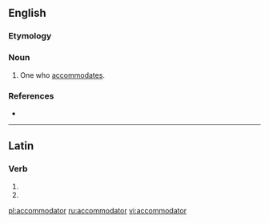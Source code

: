 ==English==

===Etymology===
{{suffix|accommodate|or}}

===Noun===
{{en-noun}}

# One who [[accommodates]].

===References===
* {{R:Webster 1913}}

----

==Latin==

===Verb===
{{la-verb-form|accommodātor}}

# {{conjugation of|accommodo|accommodō|2|s|fut|pass|imp|lang=la}}
# {{conjugation of|accommodo|accommodō|3|s|fut|pass|imp|lang=la}}

[[pl:accommodator]]
[[ru:accommodator]]
[[vi:accommodator]]